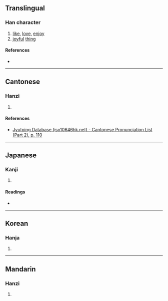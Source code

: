 {{character info/new}}
{{also|喜}}
==Translingual==

===Han character===
{{Han char|rn=61|rad=心|as=12|sn=16|four=|canj=GRTP|ids=⿱喜心}}

# [[like]], [[love]], [[enjoy]]
# [[joyful]] [[thing]]

====References====
* {{Han ref|kx=0402.250|dkj=11219|dj=0743.030|hdz=42349.050|uh=6199|ud=24985}}

----

==Cantonese==

===Hanzi===
{{yue-hanzi|jyut=[[hei2]]|y=hei2}}

# {{defn|lang=yue|sort=心12}}

====References====
* [http://www.iso10646hk.net/jp/document/download.jsp Jyutping Database (iso10646hk.net) - Cantonese Pronunciation List (Part 2), p. 110]

----

==Japanese==

===Kanji===
{{ja-kanji|grade=|rs=心12}}

# {{defn|lang=ja|sort=心12}}

====Readings====
* {{ja-readings|on=[[き]] (ki), [[し]] (shi)|kun=[[よろこぶ]] (yorokobu)}}

----

==Korean==

===Hanja===
{{ko-hanja|hangeul=희|eumhun=기뻐할|rv=hui|mr=hŭi|y=huy}}

# {{defn|lang=ko|sort=心12}}

----

==Mandarin==

===Hanzi===
{{cmn-hanzi|pin=[[xī]] ([[xi1]])|wg=hsi<sup>1</sup>}}

# {{defn|lang=cmn|sort=心12}}